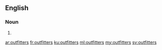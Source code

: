 ==English==

===Noun===
{{head|en|plural}}

# {{plural of|outfitter|lang=en|nocat=1}}

[[ar:outfitters]]
[[fr:outfitters]]
[[ku:outfitters]]
[[ml:outfitters]]
[[my:outfitters]]
[[sv:outfitters]]